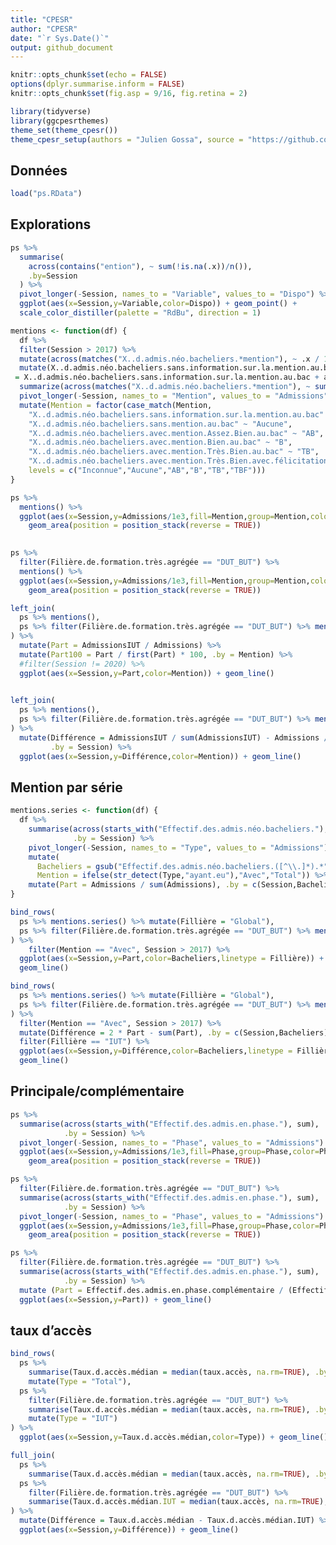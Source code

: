 ```yaml
---
title: "CPESR"
author: "CPESR"
date: "`r Sys.Date()`"
output: github_document
---
```


```r
knitr::opts_chunk$set(echo = FALSE)
options(dplyr.summarise.inform = FALSE)
knitr::opts_chunk$set(fig.asp = 9/16, fig.retina = 2)

library(tidyverse)
library(ggcpesrthemes)
theme_set(theme_cpesr())
theme_cpesr_setup(authors = "Julien Gossa", source = "https://github.com/cpesr/RFC/")
```

## Données 

```r
load("ps.RData")
```

## Explorations

```r
ps %>% 
  summarise(
    across(contains("ention"), ~ sum(!is.na(.x))/n()),
    .by=Session
  ) %>%
  pivot_longer(-Session, names_to = "Variable", values_to = "Dispo") %>%
  ggplot(aes(x=Session,y=Variable,color=Dispo)) + geom_point() +
  scale_color_distiller(palette = "RdBu", direction = 1)
```

```r
mentions <- function(df) {
  df %>%
  filter(Session > 2017) %>%
  mutate(across(matches("X..d.admis.néo.bacheliers.*mention"), ~ .x / 100 * admis)) %>%
  mutate(X..d.admis.néo.bacheliers.sans.information.sur.la.mention.au.bac
 = X..d.admis.néo.bacheliers.sans.information.sur.la.mention.au.bac + admis - rowSums(pick(matches("X..d.admis.néo.bacheliers.*mention")))) %>% 
  summarize(across(matches("X..d.admis.néo.bacheliers.*mention"), ~ sum(.x,na.rm=TRUE)), .by = Session) %>%
  pivot_longer(-Session, names_to = "Mention", values_to = "Admissions") %>%
  mutate(Mention = factor(case_match(Mention,
    "X..d.admis.néo.bacheliers.sans.information.sur.la.mention.au.bac" ~ "Inconnue",
    "X..d.admis.néo.bacheliers.sans.mention.au.bac" ~ "Aucune",
    "X..d.admis.néo.bacheliers.avec.mention.Assez.Bien.au.bac" ~ "AB",
    "X..d.admis.néo.bacheliers.avec.mention.Bien.au.bac" ~ "B",
    "X..d.admis.néo.bacheliers.avec.mention.Très.Bien.au.bac" ~ "TB",
    "X..d.admis.néo.bacheliers.avec.mention.Très.Bien.avec.félicitations.au.bac" ~ "TBF"),
    levels = c("Inconnue","Aucune","AB","B","TB","TBF"))) 
}

ps %>%
  mentions() %>%
  ggplot(aes(x=Session,y=Admissions/1e3,fill=Mention,group=Mention,color=Mention)) + 
    geom_area(position = position_stack(reverse = TRUE))
  
```

```r
ps %>%
  filter(Filière.de.formation.très.agrégée == "DUT_BUT") %>%
  mentions() %>%
  ggplot(aes(x=Session,y=Admissions/1e3,fill=Mention,group=Mention,color=Mention)) + 
    geom_area(position = position_stack(reverse = TRUE))
```


```r
left_join(
  ps %>% mentions(),
  ps %>% filter(Filière.de.formation.très.agrégée == "DUT_BUT") %>% mentions() %>% rename(AdmissionsIUT = Admissions)
) %>%
  mutate(Part = AdmissionsIUT / Admissions) %>%
  mutate(Part100 = Part / first(Part) * 100, .by = Mention) %>%
  #filter(Session != 2020) %>%
  ggplot(aes(x=Session,y=Part,color=Mention)) + geom_line()
  
```


```r
left_join(
  ps %>% mentions(),
  ps %>% filter(Filière.de.formation.très.agrégée == "DUT_BUT") %>% mentions() %>% rename(AdmissionsIUT = Admissions)
) %>%
  mutate(Différence = AdmissionsIUT / sum(AdmissionsIUT) - Admissions / sum(Admissions),
         .by = Session) %>%
  ggplot(aes(x=Session,y=Différence,color=Mention)) + geom_line()
```


## Mention par série

```r
mentions.series <- function(df) {
  df %>%
    summarise(across(starts_with("Effectif.des.admis.néo.bacheliers."), sum),
              .by = Session) %>%
    pivot_longer(-Session, names_to = "Type", values_to = "Admissions") %>%
    mutate(
      Bacheliers = gsub("Effectif.des.admis.néo.bacheliers.([^\\.]*).*","\\1",Type),
      Mention = ifelse(str_detect(Type,"ayant.eu"),"Avec","Total")) %>%
    mutate(Part = Admissions / sum(Admissions), .by = c(Session,Bacheliers))
}

bind_rows(
  ps %>% mentions.series() %>% mutate(Fillière = "Global"),
  ps %>% filter(Filière.de.formation.très.agrégée == "DUT_BUT") %>% mentions.series() %>% mutate(Fillière = "IUT")
) %>%
    filter(Mention == "Avec", Session > 2017) %>%
  ggplot(aes(x=Session,y=Part,color=Bacheliers,linetype = Fillière)) + 
  geom_line()
```
```r
bind_rows(
  ps %>% mentions.series() %>% mutate(Fillière = "Global"),
  ps %>% filter(Filière.de.formation.très.agrégée == "DUT_BUT") %>% mentions.series() %>% mutate(Fillière = "IUT")
) %>%
  filter(Mention == "Avec", Session > 2017) %>%
  mutate(Différence = 2 * Part - sum(Part), .by = c(Session,Bacheliers)) %>%
  filter(Fillière == "IUT") %>%
  ggplot(aes(x=Session,y=Différence,color=Bacheliers,linetype = Fillière)) + 
  geom_line()
```


## Principale/complémentaire

```r
ps %>%
  summarise(across(starts_with("Effectif.des.admis.en.phase."), sum),
            .by = Session) %>%
  pivot_longer(-Session, names_to = "Phase", values_to = "Admissions") %>%
  ggplot(aes(x=Session,y=Admissions/1e3,fill=Phase,group=Phase,color=Phase)) + 
    geom_area(position = position_stack(reverse = TRUE))
```


```r
ps %>%
  filter(Filière.de.formation.très.agrégée == "DUT_BUT") %>%
  summarise(across(starts_with("Effectif.des.admis.en.phase."), sum),
            .by = Session) %>%
  pivot_longer(-Session, names_to = "Phase", values_to = "Admissions") %>%
  ggplot(aes(x=Session,y=Admissions/1e3,fill=Phase,group=Phase,color=Phase)) + 
    geom_area(position = position_stack(reverse = TRUE))
```

```r
ps %>%
  filter(Filière.de.formation.très.agrégée == "DUT_BUT") %>%
  summarise(across(starts_with("Effectif.des.admis.en.phase."), sum),
            .by = Session) %>%
  mutate (Part = Effectif.des.admis.en.phase.complémentaire / (Effectif.des.admis.en.phase.principale + Effectif.des.admis.en.phase.complémentaire ) ) %>%
  ggplot(aes(x=Session,y=Part)) + geom_line()
```

## taux d'accès 

```r
bind_rows(
  ps %>% 
    summarise(Taux.d.accès.médian = median(taux.accès, na.rm=TRUE), .by = Session) %>%
    mutate(Type = "Total"),
  ps %>% 
    filter(Filière.de.formation.très.agrégée == "DUT_BUT") %>%
    summarise(Taux.d.accès.médian = median(taux.accès, na.rm=TRUE), .by = Session) %>%
    mutate(Type = "IUT")
) %>%
  ggplot(aes(x=Session,y=Taux.d.accès.médian,color=Type)) + geom_line()

```


```r
full_join(
  ps %>% 
    summarise(Taux.d.accès.médian = median(taux.accès, na.rm=TRUE), .by = Session),
  ps %>% 
    filter(Filière.de.formation.très.agrégée == "DUT_BUT") %>%
    summarise(Taux.d.accès.médian.IUT = median(taux.accès, na.rm=TRUE), .by = Session)
) %>%
  mutate(Différence = Taux.d.accès.médian - Taux.d.accès.médian.IUT) %>%
  ggplot(aes(x=Session,y=Différence)) + geom_line()

```


